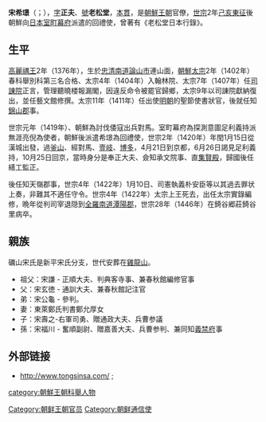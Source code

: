 '''宋希璟'''（{{kor|k=송희경|hanja=宋希璟}}；{{bd|1376年||1446年}}），[[字|字]]'''正夫'''、[[號|號]]'''老松堂'''，[[本貫|本貫]]{{link-ko|礪山宋氏|여산 송씨}}，是[[朝鮮王朝|朝鮮王朝]]官僚，[[朝鮮世宗|世宗]]2年[[己亥東征|己亥東征]]後朝鮮向[[日本|日本]][[室町幕府|室町幕府]]派遣的回禮使，曾著有《老松堂日本行錄》。

==生平==
[[高麗禑王|高麗禑王]]2年（1376年），生於[[忠清南道|忠清南道]][[論山市|論山市]]連山面，[[朝鮮太宗|朝鮮太宗]]2年（1402年）春科舉別科第三名合格、太宗4年（1404年）入翰林院、太宗7年（1407年）任[[司諌院|司諌院]]正言，管理聽曉楼報漏閣，因違反命令被罷官歸鄉，太宗9年以司諌院獻納復出，並任藝文館修撰。太宗11年（1411年）任出使[[明朝|明朝]]的聖節使書狀官，後就任知[[錦山郡|錦山郡]]事。

世宗元年（1419年）、朝鮮為討伐倭寇出兵對馬。室町幕府為探測意圖足利義持派無涯亮倪為使者，朝鮮後派遣希璟為回禮使，世宗2年（1420年）年閏1月15日從漢城出發，過[[釜山|釜山]]、經對馬、[[壹岐|壹岐]]、[[博多|博多]]，4月21日到京都，6月26日謁見足利義持，10月25日回京，當時身分是奉正大夫、僉知承文院事、直[[集賢殿|集賢殿]]，歸國後任繕工監正。

後任知天嶺郡事，世宗4年（1422年）1月10日、司憲執義朴安臣等以其過去罪状上奏，非難其不適任守令。世宗4年（1422年）太宗上王死去，出任太宗實錄編修，晩年從判司宰退隠到[[全羅南道|全羅南道]][[潭陽郡|潭陽郡]]，世宗28年（1446年）在錡谷郷莊錡谷里病卒。

==親族==
礪山宋氏是新平宋氏分支，世代安葬在[[雞龍山|雞龍山]]。
*祖父：宋謙 - 正順大夫、判典客寺事、兼春秋館編修官事
*父：宋玄徳 - 通訓大夫、兼春秋館記注官
*弟：宋公龜 - 參判。
*妻：東萊鄭氏判書鄭允厚女
*子：宋壽之-右軍司勇、贈通政大夫、兵曹参議
*孫：宋福川 - 奮順副尉、贈嘉善大夫、兵曹参判、兼同知[[義禁府|義禁府]]事

==外部链接==
* http://www.tongsinsa.com/ {{Webarchive|url=https://archive.is/20121205064047/http://tongsinsa.com/japan/ |date=2012-12-05 }}; [https://archive.is/20121205064047/http://tongsinsa.com/japan/ {{in lang|ja}}]

{{Authority control}}
{{DEFAULTSORT:Song, Hui-gyeong}}
[[category:朝鮮王朝科舉人物|category:朝鮮王朝科舉人物]]
[[Category:朝鲜王朝官员|Category:朝鲜王朝官员]]
[[Category:朝鲜通信使|Category:朝鲜通信使]]